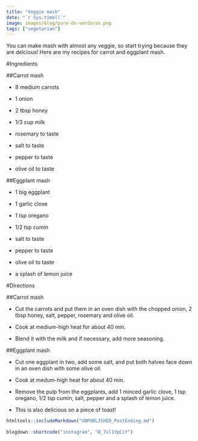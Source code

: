 ```yaml
---
title: "Veggie mash"
date: "`r Sys.time()`"
image: images/blog/pure-de-verduras.png
tags: ["vegetarian"]
---
```


You can make mash with almost any veggie, so start trying because they are delcious! Here are my recipes for carrot and eggplant mash.

#Ingredients

##Carrot mash

- 8 medium carrots

- 1 onion

- 2 tbsp honey

- 1/3 cup milk

- rosemary to taste

- salt to taste

- pepper to taste

- olive oil to taste

##Eggplant mash

- 1 big eggplant

- 1 garlic clove

- 1 tsp oregano

- 1/2 tsp cumin

- salt to taste

- pepper to taste

- olive oil to taste

- a splash of lemon juice


#Directions

##Carrot mash

- Cut the carrots and put them in an oven dish with the chopped onion, 2 tbsp honey, salt, pepper, rosemary and olive oil.

- Cook at medium-high heat for about 40 min.

- Blend it with the milk and if necessary, add more seasoning.

##Eggplant mash

- Cut one eggplant in two, add some salt, and put both halves face down in an oven dish with some olive oil.

- Cook at medum-high heat for about 40 min.

- Remove the pulp from the eggplants, add 1 minced garlic clove, 1 tsp oregano, 1/2 tsp cumin, salt, pepper and a splash of lemon juice.

- This is also delicious on a piece of toast!


```r
htmltools::includeMarkdown("UNPUBLISHED_PostEnding.md")
 
blogdown::shortcode("instagram", "B_7xl1YpCiY")
```
